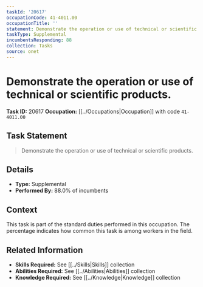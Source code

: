 ```yaml
---
taskId: '20617'
occupationCode: 41-4011.00
occupationTitle: ''
statement: Demonstrate the operation or use of technical or scientific products.
taskType: Supplemental
incumbentsResponding: 88
collection: Tasks
source: onet
---
```

# Demonstrate the operation or use of technical or scientific products.

**Task ID:** 20617
**Occupation:** [[../Occupations|Occupation]] with code `41-4011.00`

## Task Statement

> Demonstrate the operation or use of technical or scientific products.

## Details

- **Type:** Supplemental
- **Performed By:** 88.0% of incumbents

## Context

This task is part of the standard duties performed in this occupation. The percentage indicates how common this task is among workers in the field.

## Related Information

- **Skills Required:** See [[../Skills|Skills]] collection
- **Abilities Required:** See [[../Abilities|Abilities]] collection
- **Knowledge Required:** See [[../Knowledge|Knowledge]] collection
